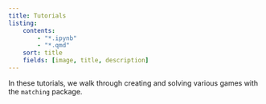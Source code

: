 ```yaml
---
title: Tutorials
listing:
    contents:
        - "*.ipynb"
        - "*.qmd"
    sort: title
    fields: [image, title, description]
---
```


In these tutorials, we walk through creating and solving various games with the
`matching` package.

<br>